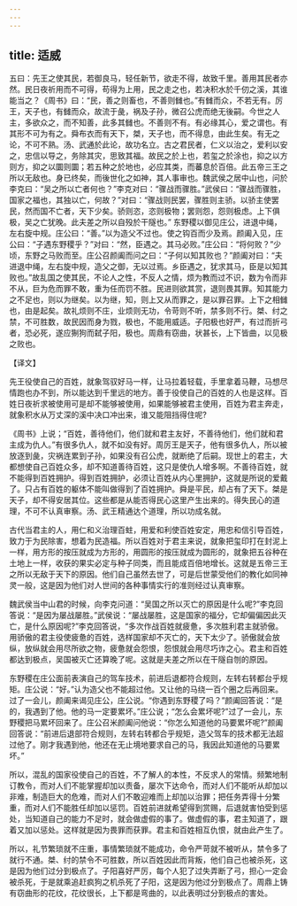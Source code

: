 ```yaml
---
---
---
```

title: 适威
---



五曰：先王之使其民，若御良马，轻任新节，欲走不得，故致千里。善用其民者亦然。民日夜祈用而不可得，苟得为上用，民之走之也，若决积水於千仞之溪，其谁能当之？《周书》曰：“民，善之则畜也，不善则雠也。”有雠而众，不若无有。厉王，天子也，有雠而众，故流于彘，祸及子孙，微召公虎而绝无後嗣。今世之人主，多欲众之，而不知善，此多其雠也。不善则不有。有必缘其心，爱之谓也。有其形不可为有之。舜布衣而有天下，桀，天子也，而不得息，由此生矣。有无之论，不可不熟。汤、武通於此论，故功名立。古之君民者，仁义以治之，爱利以安之，忠信以导之，务除其灾，思致其福。故民之於上也，若玺之於涂也，抑之以方则方，抑之以圜则圜；若五种之於地也，必应其类，而蕃息於百倍。此五帝三王之所以无敌也。身已终矣，而後世化之如神，其人事审也。魏武侯之居中山也，问於李克曰：“吴之所以亡者何也？”李克对曰：“骤战而骤胜。”武侯曰：“骤战而骤胜，国家之福也，其独以亡，何故？”对曰：“骤战则民罢，骤胜则主骄。以骄主使罢民，然而国不亡者，天下少矣。骄则恣，恣则极物；罢则怨，怨则极虑。上下俱极，吴之亡犹晚。此夫差之所以自殁於干隧也。” 东野稷以御见庄公，进退中绳，左右旋中规。庄公曰：“善。”以为造父不过也。使之钩百而少及焉。颜阖入见，庄公曰：“子遇东野稷乎？”对曰：“然，臣遇之。其马必败。”庄公曰：“将何败？”少顷，东野之马败而至。庄公召颜阖而问之曰：“子何以知其败也？”颜阖对曰：“夫进退中绳，左右旋中规，造父之御，无以过焉。乡臣遇之，犹求其马，臣是以知其败也。”故乱国之使其民，不论人之性，不反人之情，烦为教而过不识，数为令而非不从，巨为危而罪不敢，重为任而罚不胜。民进则欲其赏，退则畏其罪。知其能力之不足也，则以为继矣。以为继，知，则上又从而罪之，是以罪召罪。上下之相雠也，由是起矣。故礼烦则不庄，业烦则无功，令苛则不听，禁多则不行。桀、纣之禁，不可胜数，故民因而身为戮，极也，不能用威适。子阳极也好严，有过而折弓者，恐必死，遂应猘狗而弑子阳，极也。周鼎有窃曲，状甚长，上下皆曲，以见极之败也。

【译文】

先王役使自己的百姓，就象驾驭好马一样，让马拉着轻载，手里拿着马鞭，马想尽情跑也办不到，所以能达到千里远的地方。善于役使自己的百姓的人也是这样。百姓日夜祈求被使用可是却不能够被使用，如果能够被君主使用，百姓为君主奔走，就象积水从万丈深的溪中决口冲出来，谁又能阻挡得住呢?

《周书》上说；“百姓，善待他们，他们就和君主友好，不善待他们，他们就和君主成为仇人。”有很多仇人，就不如没有好。周厉王是天子，他有很多仇人，所以被放逐到彘，灾祸连累到子孙，如果没有召公虎，就断绝了后嗣。现世上的君主，大都想使自己百姓众多，却不知道善待百姓，这只是使仇人增多啊。不善待百姓，就不能得到百姓拥护。得到百姓拥护，必须让百姓从内心里拥护，这就是所说的爱戴了。只占有百姓的躯体不能叫做得到了百姓拥护。舜是平民，却占有了天下。桀是天子，却不得安居其位。这些都是从能否得民心这里产生出来的。得失民心的道理，不可不认真审察。汤、武王精通达个道理，所以功成名就。

古代当君主的人，用仁和义治理百蛀，用爱和利使百姓安定，用忠和信引导百姓，致力于为民除害，想着为民造福。所以百姓对于君主来说，就象把玺印打在封泥上一样，用方形的按压就成为方形的，用圆形的按压就成为圆形的，就象把五谷种在土地上一样，收获的果实必定与种子同类，而且能成百倍地增长。这就是五帝三王之所以无敌于天下的原因。他们自己虽然去世了，可是后世蒙受他们的教化如同神灵一般，这是因为他们对人世间的各种事情实行的准则经过认真审察。

魏武侯当中山君的时候，向李克问道：“吴国之所以灭亡的原因是什么呢?”李克回答说：“是因为屡战屡胜。”武侯说：“屡战屡胜，这是国家的福分，它却偏偏因此灭亡，是什么原因呢?”李克回答说，“多次作战百姓就疲惫，多次胜利君主就骄傲。用骄傲的君主役使疲惫的百姓，选样国家却不灭亡的，天下太少了。骄傲就会放纵，放纵就会用尽所欲之物，疲惫就会怨恨，怨恨就会用尽巧诈之心。君主和百姓都达到极点，吴国被灭亡还算晚了呢。这就是夫差之所以在干隧自刎的原因。

东野稷在庄公面前表演自己的驾车技术，前进后退都符合规则，左转右转都台乎规矩。庄公说：“好。”认为造父也不能超过他。又让他的马绕一百个圈之后再回来。过了一会儿，颜阖来谒见庄公，庄公说。“你遇到东野稷了吗？”颜阖回答说：“是的，我遇到了他。他的马一定要累坏。”庄公说；“怎么会累坏呢?”过了一会儿，东野稷把马累坏回来了。庄公召米颜阖问他说：“你怎么知道他的马要累坏呢?”颜阖回答说：“前进后退部符合规则，左转右转都合乎规矩，造父驾车的技术都无法超过他了。刚才我遇到他，他还在无止境地要求自己的马，我因此知道他的马要累坏。”

所以，混乱的国家役使自己的百姓，不了解人的本性，不反求人的常情。频繁地制订教令，而对人们不能掌握却加以责备，屡次下达命令，而对人们不能听从却加以非难，制造巨大的危难，而对人们不敢迎难而上却加以治罪；把任务弄得十分繁重，而对人们不能胜任却加以惩罚。百姓前进就希望得到赏赐，后退就害怕受到惩处，当知道自己的能力不足时，就会做虚假的事了。做虚假的事，君主知道了，跟着又加以惩处。这样就是因为畏罪而获罪。君主和百姓相互仇恨，就由此产生了。

所以，礼节繁琐就不庄重，事情繁琐就不能成功，命令严苛就不被听从，禁令多了就行不通。桀、纣的禁令不可胜数，所以百姓因此而背叛，他们自己也被杀死，这是因为他们过分到极点了。子阳喜好严厉，每个人犯了过失弄断了弓，担心一定会被杀死，于是就乘追赶疯狗之机杀死了子阳，这是因为他过分到极点了。周鼎上铸有窃曲形的花纹，花纹很长，上下都是弯曲的，以此表明过分到极点的害处。